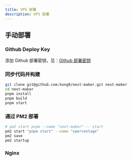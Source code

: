 ```yaml
---
title: VPS 部署
description: VPS 部署
---
```


## 手动部署

### Github Deploy Key

添加 Github 部署密钥，见：[Github 部署密钥](./dev-github.mdx#添加-ssh-密钥到-github-项目仓库)

### 同步代码并构建

```bash
git clone git@github.com:kong0/next-maker.git next-maker
cd next-maker
pnpm install
pnpm build
pnpm start
```

### 通过 PM2 部署

```bash
# pm2 start pnpm --name "next-maker" -- start
pm2 start "pnpm start" --name "vpercentage"
pm2 save
pm2 startup
```

### Nginx

```bash

```




